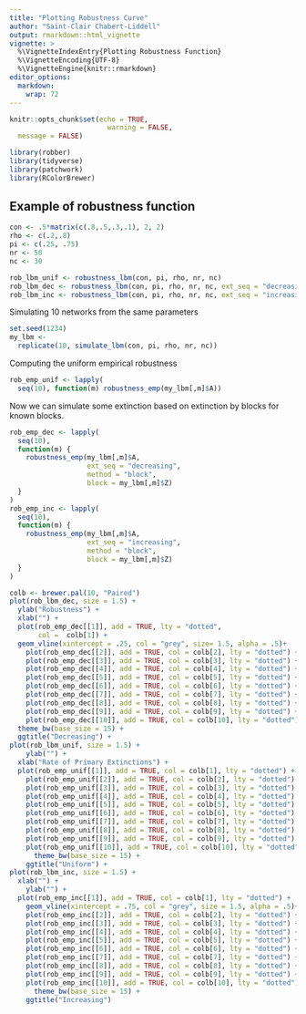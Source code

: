 ```yaml
---
title: "Plotting Robustness Curve"
author: "Saint-Clair Chabert-Liddell"
output: rmarkdown::html_vignette
vignette: >
  %\VignetteIndexEntry{Plotting Robustness Function}
  %\VignetteEncoding{UTF-8}
  %\VignetteEngine{knitr::rmarkdown}
editor_options: 
  markdown: 
    wrap: 72
---
```


```r
knitr::opts_chunk$set(echo = TRUE,
                        warning = FALSE,
  message = FALSE)
```

```r
library(robber)
library(tidyverse)
library(patchwork)
library(RColorBrewer)
```

## Example of robustness function

```r
con <- .5*matrix(c(.8,.5,.3,.1), 2, 2)
rho <- c(.2,.8)
pi <- c(.25, .75)
nr <- 50
nc <- 30
```

```r
rob_lbm_unif <- robustness_lbm(con, pi, rho, nr, nc)
rob_lbm_dec <- robustness_lbm(con, pi, rho, nr, nc, ext_seq = "decreasing")
rob_lbm_inc <- robustness_lbm(con, pi, rho, nr, nc, ext_seq = "increasing")
```

Simulating 10 networks from the same parameters

```r
set.seed(1234)
my_lbm <- 
  replicate(10, simulate_lbm(con, pi, rho, nr, nc))
```

Computing the uniform empirical robustness

```r
rob_emp_unif <- lapply(
  seq(10), function(m) robustness_emp(my_lbm[,m]$A))
```

Now we can simulate some extinction based on extinction by blocks for known blocks.

```r
rob_emp_dec <- lapply(
  seq(10),
  function(m) {
    robustness_emp(my_lbm[,m]$A, 
                   ext_seq = "decreasing", 
                   method = "block", 
                   block = my_lbm[,m]$Z)
  }
)
rob_emp_inc <- lapply(
  seq(10),
  function(m) {
    robustness_emp(my_lbm[,m]$A, 
                   ext_seq = "increasing", 
                   method = "block", 
                   block = my_lbm[,m]$Z)
  }
)
```

```r
colb <- brewer.pal(10, "Paired")
plot(rob_lbm_dec, size = 1.5) +
  ylab("Robustness") +
  xlab("") +
  plot(rob_emp_dec[[1]], add = TRUE, lty = "dotted",
       col =  colb[1]) +
  geom_vline(xintercept = .25, col = "grey", size= 1.5, alpha = .5)+
    plot(rob_emp_dec[[2]], add = TRUE, col = colb[2], lty = "dotted") +
    plot(rob_emp_dec[[3]], add = TRUE, col = colb[3], lty = "dotted") +
    plot(rob_emp_dec[[4]], add = TRUE, col = colb[4], lty = "dotted") +
    plot(rob_emp_dec[[5]], add = TRUE, col = colb[5], lty = "dotted") +
    plot(rob_emp_dec[[6]], add = TRUE, col = colb[6], lty = "dotted") +
    plot(rob_emp_dec[[7]], add = TRUE, col = colb[7], lty = "dotted") +
    plot(rob_emp_dec[[8]], add = TRUE, col = colb[8], lty = "dotted") +
    plot(rob_emp_dec[[9]], add = TRUE, col = colb[9], lty = "dotted") +
    plot(rob_emp_dec[[10]], add = TRUE, col = colb[10], lty = "dotted") +
  theme_bw(base_size = 15) +
  ggtitle("Decreasing") +
plot(rob_lbm_unif, size = 1.5) +
    ylab("") +
  xlab("Rate of Primary Extinctions") +
  plot(rob_emp_unif[[1]], add = TRUE, col = colb[1], lty = "dotted") +
    plot(rob_emp_unif[[2]], add = TRUE, col = colb[2], lty = "dotted") +
    plot(rob_emp_unif[[3]], add = TRUE, col = colb[3], lty = "dotted") +
    plot(rob_emp_unif[[4]], add = TRUE, col = colb[4], lty = "dotted") +
    plot(rob_emp_unif[[5]], add = TRUE, col = colb[5], lty = "dotted") +
    plot(rob_emp_unif[[6]], add = TRUE, col = colb[6], lty = "dotted") +
    plot(rob_emp_unif[[7]], add = TRUE, col = colb[7], lty = "dotted") +
    plot(rob_emp_unif[[8]], add = TRUE, col = colb[8], lty = "dotted") +
    plot(rob_emp_unif[[9]], add = TRUE, col = colb[9], lty = "dotted") +
    plot(rob_emp_unif[[10]], add = TRUE, col = colb[10], lty = "dotted") +
      theme_bw(base_size = 15) +
    ggtitle("Uniform") +
plot(rob_lbm_inc, size = 1.5) +
  xlab("") +
    ylab("") +
  plot(rob_emp_inc[[1]], add = TRUE, col = colb[1], lty = "dotted") +
    geom_vline(xintercept = .75, col = "grey", size = 1.5, alpha = .5)+
    plot(rob_emp_inc[[2]], add = TRUE, col = colb[2], lty = "dotted") +
    plot(rob_emp_inc[[3]], add = TRUE, col = colb[3], lty = "dotted") +
    plot(rob_emp_inc[[4]], add = TRUE, col = colb[4], lty = "dotted") +
    plot(rob_emp_inc[[5]], add = TRUE, col = colb[5], lty = "dotted") +
    plot(rob_emp_inc[[6]], add = TRUE, col = colb[6], lty = "dotted") +
    plot(rob_emp_inc[[7]], add = TRUE, col = colb[7], lty = "dotted") +
    plot(rob_emp_inc[[8]], add = TRUE, col = colb[8], lty = "dotted") +
    plot(rob_emp_inc[[9]], add = TRUE, col = colb[9], lty = "dotted") +
    plot(rob_emp_inc[[10]], add = TRUE, col = colb[10], lty = "dotted") +
      theme_bw(base_size = 15) +
    ggtitle("Increasing") 
```

